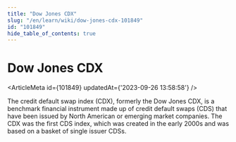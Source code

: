 ```yaml
---
title: "Dow Jones CDX"
slug: "/en/learn/wiki/dow-jones-cdx-101849"
id: "101849"
hide_table_of_contents: true
---
```



# Dow Jones CDX

<ArticleMeta id={101849} updatedAt={'2023-09-26 13:58:58'} />
<div className='border-solid border-b border-t-0 my-4 border-[var(--ifm-color-gray-300)]' />

The credit default swap index (CDX), formerly the Dow Jones CDX, is a benchmark financial instrument made up of credit default swaps (CDS) that have been issued by North American or emerging market companies. The CDX was the first CDS index, which was created in the early 2000s and was based on a basket of single issuer CDSs.

